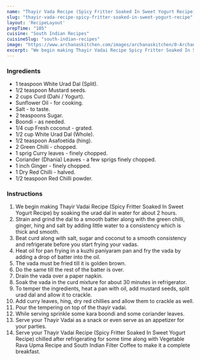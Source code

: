 ---
name: "Thayir Vada Recipe (Spicy Fritter Soaked In Sweet Yogurt Recipe)"
slug: "thayir-vada-recipe-spicy-fritter-soaked-in-sweet-yogurt-recipe"
layout: 'RecipeLayout'
prepTime: "105"
cuisine: "South Indian Recipes"
cuisineSlug: "south-indian-recipes"
image: "https://www.archanaskitchen.com/images/archanaskitchen/0-Archanas-Kitchen-Recipes/2016/sept-23/South_Indian_Thayir_Vadai_Recipe_dahi_Vada_Navratri-1.jpg"
excerpt: "We begin making Thayir Vadai Recipe Spicy Fritter Soaked In Sweet Yogurt Recipe by soaking the urad dal in water for about 2 hours"
---

### Ingredients

- 1 teaspoon White Urad Dal (Split).
- 1/2 teaspoon Mustard seeds.
- 2 cups Curd (Dahi / Yogurt).
- Sunflower Oil - for cooking.
- Salt - to taste.
- 2 teaspoons Sugar.
- Boondi - as needed.
- 1/4 cup Fresh coconut - grated.
- 1/2 cup White Urad Dal (Whole).
- 1/2 teaspoon Asafoetida (hing).
- 2 Green Chilli - chopped.
- 1 sprig Curry leaves - finely chopped.
- Coriander (Dhania) Leaves - a few sprigs finely chopped.
- 1 inch Ginger - finely chopped.
- 1 Dry Red Chilli - halved.
- 1/2 teaspoon Red Chilli powder.

### Instructions

1. We begin making Thayir Vadai Recipe (Spicy Fritter Soaked In Sweet Yogurt Recipe) by soaking the urad dal in water for about 2 hours.
1. Strain and grind the dal to a smooth batter along with the green chilli, ginger, hing and salt by adding little water to a consistency which is thick and smooth.
1. Beat curd along with salt, sugar and coconut to a smooth consistency and refrigerate before you start frying your vadas.
1. Heat oil for pan frying in a kuzhi paniyaram pan and fry the vada by adding a drop of batter into the oil.
1. The vada must be fried till it is golden brown.
1. Do the same till the rest of the batter is over.
1. Drain the vada over a paper napkin.
1. Soak the vada in the curd mixture for about 30 minutes in refrigerator.
1. To temper the ingredients, heat a pan with oil, add mustard seeds, split urad dal and allow it to crackle.
1. Add curry leaves, hing, dry red chillies and allow them to crackle as well.
1. Pour the tempering on top of the thayir vadai.
1. While serving sprinkle some kara boondi and some coriander leaves.
1. Serve your Thayir Vadai as a snack or even serve as an appetizer for your parties.
1. Serve your Thayir Vadai Recipe (Spicy Fritter Soaked In Sweet Yogurt Recipe) chilled after refrigerating for some time along with Vegetable Rava Upma Recipe and South Indian Filter Coffee to make it a complete breakfast.
